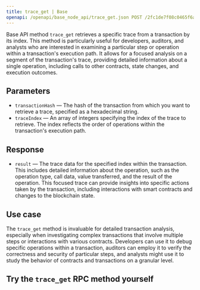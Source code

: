 ---
title: trace_get | Base
openapi: /openapi/base_node_api/trace_get.json POST /2fc1de7f08c0465f6a28e3c355e0cb14
---

Base API method `trace_get` retrieves a specific trace from a transaction by its index. This method is particularly useful for developers, auditors, and analysts who are interested in examining a particular step or operation within a transaction's execution path. It allows for a focused analysis on a segment of the transaction's trace, providing detailed information about a single operation, including calls to other contracts, state changes, and execution outcomes.

## Parameters

* `transactionHash` — The hash of the transaction from which you want to retrieve a trace, specified as a hexadecimal string.
* `traceIndex` — An array of integers specifying the index of the trace to retrieve. The index reflects the order of operations within the transaction's execution path.

## Response

* `result` — The trace data for the specified index within the transaction. This includes detailed information about the operation, such as the operation type, call data, value transferred, and the result of the operation. This focused trace can provide insights into specific actions taken by the transaction, including interactions with smart contracts and changes to the blockchain state.

## Use case

The `trace_get` method is invaluable for detailed transaction analysis, especially when investigating complex transactions that involve multiple steps or interactions with various contracts. Developers can use it to debug specific operations within a transaction, auditors can employ it to verify the correctness and security of particular steps, and analysts might use it to study the behavior of contracts and transactions on a granular level.

## Try the `trace_get` RPC method yourself